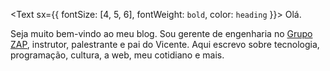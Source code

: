 <Text sx={{ fontSize: [4, 5, 6], fontWeight: `bold`, color: `heading` }}>
  Olá.
</Text>

Seja muito bem-vindo ao meu blog. Sou gerente de engenharia no [Grupo ZAP](https://www.grupozap.com), instrutor, palestrante e pai do Vicente. Aqui escrevo sobre tecnologia, programação, cultura, a web, meu cotidiano e mais.
